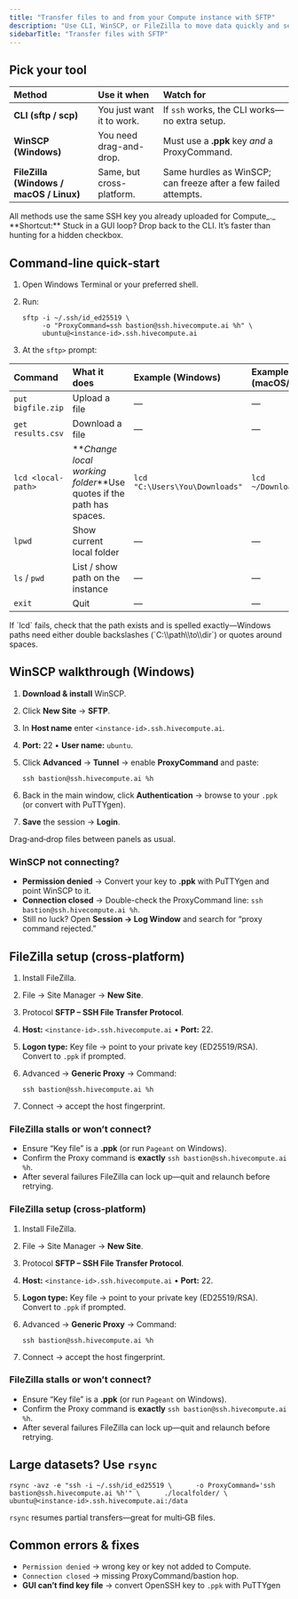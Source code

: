 ```yaml
---
title: "Transfer files to and from your Compute instance with SFTP"
description: "Use CLI, WinSCP, or FileZilla to move data quickly and securely."
sidebarTitle: "Transfer files with SFTP"
---
```


## Pick your tool

| Method                                  | Use it when               | Watch for                                                       |
| :-------------------------------------- | :------------------------ | :-------------------------------------------------------------- |
| **CLI (sftp / scp)**                    | You just want it to work. | If `ssh` works, the CLI works—no extra setup.                   |
| **WinSCP (Windows)**                    | You need drag-and-drop.   | Must use a **.ppk** key _and_ a ProxyCommand.                   |
| **FileZilla (Windows / macOS / Linux)** | Same, but cross-platform. | Same hurdles as WinSCP; can freeze after a few failed attempts. |

<Tip>
  All methods use the same SSH key you already uploaded for Compute_._
</Tip>

<Note>
  **Shortcut:** Stuck in a GUI loop? Drop back to the CLI. It’s faster than hunting for a hidden checkbox.
</Note>

## Command‑line quick‑start

1. Open Windows Terminal or your preferred shell.
2. Run:

   ```
   sftp -i ~/.ssh/id_ed25519 \
        -o "ProxyCommand=ssh bastion@ssh.hivecompute.ai %h" \
        ubuntu@<instance-id>.ssh.hivecompute.ai
   ```
3. At the `sftp>` prompt:

| Command            | What it does                                                        | Example (Windows)              | Example (macOS/Linux) |
| :----------------- | :------------------------------------------------------------------ | :----------------------------- | :-------------------- |
| `put bigfile.zip`  | Upload a file                                                       | ―                              | ―                     |
| `get results.csv`  | Download a file                                                     | ―                              | ―                     |
| `lcd <local-path>` | **_Change local working folder_**Use quotes if the path has spaces. | `lcd "C:\Users\You\Downloads"` | `lcd ~/Downloads`     |
| `lpwd`             | Show current local folder                                           | ―                              | ―                     |
| `ls` / `pwd`       | List / show path on the instance                                    | ―                              | ―                     |
| `exit`             | Quit                                                                | ―                              | ―                     |

<Tip>
  If `lcd` fails, check that the path exists and is spelled exactly—Windows paths need either double backslashes (`C:\\path\\to\\dir`) or quotes around spaces.
</Tip>

## WinSCP walkthrough (Windows)

1. **Download & install** WinSCP.
2. Click **New Site** → **SFTP**.
3. In **Host name** enter `<instance-id>.ssh.hivecompute.ai`.
4. **Port:** 22 • **User name:** `ubuntu`.
5. Click **Advanced** → **Tunnel** → enable **ProxyCommand** and paste:

   ```
   ssh bastion@ssh.hivecompute.ai %h
   ```
6. Back in the main window, click **Authentication** → browse to your `.ppk` (or convert with PuTTYgen).
7. **Save** the session → **Login**.

Drag‑and‑drop files between panels as usual.

### **WinSCP not connecting?**

- **Permission denied** → Convert your key to **.ppk** with PuTTYgen and point WinSCP to it.
- **Connection closed** → Double-check the ProxyCommand line: `ssh bastion@ssh.hivecompute.ai %h`.
- Still no luck? Open **Session → Log Window** and search for “proxy command rejected.”

## FileZilla setup (cross‑platform)

1. Install FileZilla.
2. File → Site Manager → **New Site**.
3. Protocol **SFTP – SSH File Transfer Protocol**.
4. **Host:** `<instance-id>.ssh.hivecompute.ai` • **Port:** 22.
5. **Logon type:** Key file → point to your private key (ED25519/RSA). Convert to `.ppk` if prompted.
6. Advanced → **Generic Proxy** → Command:

   ```
   ssh bastion@ssh.hivecompute.ai %h
   ```
7. Connect → accept the host fingerprint.

### **FileZilla stalls or won’t connect?**

- Ensure “Key file” is a **.ppk** (or run `Pageant` on Windows).
- Confirm the Proxy command is **exactly** `ssh bastion@ssh.hivecompute.ai %h`.
- After several failures FileZilla can lock up—quit and relaunch before retrying.

### FileZilla setup (cross‑platform)

1. Install FileZilla.
2. File → Site Manager → **New Site**.
3. Protocol **SFTP – SSH File Transfer Protocol**.
4. **Host:** `<instance-id>.ssh.hivecompute.ai` • **Port:** 22.
5. **Logon type:** Key file → point to your private key (ED25519/RSA). Convert to `.ppk` if prompted.
6. Advanced → **Generic Proxy** → Command:

   ```
   ssh bastion@ssh.hivecompute.ai %h
   ```
7. Connect → accept the host fingerprint.

### **FileZilla stalls or won’t connect?**

- Ensure “Key file” is a **.ppk** (or run `Pageant` on Windows).
- Confirm the Proxy command is **exactly** `ssh bastion@ssh.hivecompute.ai %h`.
- After several failures FileZilla can lock up—quit and relaunch before retrying.

## Large datasets? Use `rsync`

```
rsync -avz -e "ssh -i ~/.ssh/id_ed25519 \      -o ProxyCommand='ssh bastion@ssh.hivecompute.ai %h'" \      ./localfolder/ \      ubuntu@<instance-id>.ssh.hivecompute.ai:/data
```

`rsync` resumes partial transfers—great for multi‑GB files.

## Common errors & fixes

- `Permission denied` → wrong key or key not added to Compute.
- `Connection closed` → missing ProxyCommand/bastion hop.
- **GUI can’t find key file** → convert OpenSSH key to `.ppk` with PuTTYgen